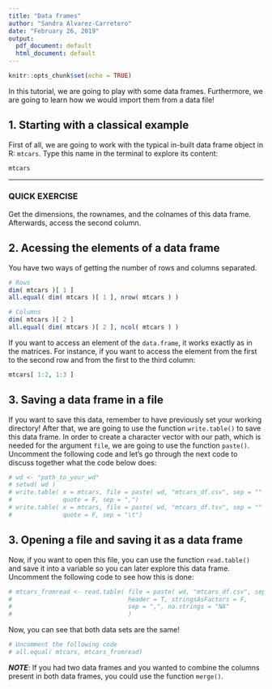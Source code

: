 ```yaml
---
title: "Data frames"
author: "Sandra Alvarez-Carretero"
date: "February 26, 2019"
output:
  pdf_document: default
  html_document: default
---
```


```r
knitr::opts_chunk$set(echo = TRUE)
```

In this tutorial, we are going to play with some data frames. Furthermore, we are going to learn how we would import them from a data file!

## 1. Starting with a classical example

First of all, we are going to work with the typical in-built data frame object in R: `mtcars`. Type this name in the terminal to explore its content:

```r
mtcars
```
---

### QUICK EXERCISE
Get the dimensions, the rownames, and the colnames of this data frame. Afterwards, access the second column.

## 2. Acessing the elements of a data frame
You have two ways of getting the number of rows and columns separated.

```r
# Rows
dim( mtcars )[ 1 ]
all.equal( dim( mtcars )[ 1 ], nrow( mtcars ) )

# Columns
dim( mtcars )[ 2 ]
all.equal( dim( mtcars )[ 2 ], ncol( mtcars ) )
```

If you want to access an element of the `data.frame`, it works exactly as in the matrices. For instance, if you want to access the element from the first to the second row and from the first to the third column:
```r
mtcars[ 1:2, 1:3 ]
```

## 3. Saving a data frame in a file 

If you want to save this data, remember to have previously set your working directory!
After that, we are going to use the function `write.table()` to save this data frame. In order to create a character vector with our path, which is needed for the argument `file`, we are going to use the function `paste()`. Uncomment the following code and let's go through the next code to discuss together what the code below does:

```r
# wd <- "path_to_your_wd"
# setwd( wd )
# write.table( x = mtcars, file = paste( wd, "mtcars_df.csv", sep = "" ),
#              quote = F, sep = ",")
# write.table( x = mtcars, file = paste( wd, "mtcars_df.tsv", sep = "" ),
#              quote = F, sep = "\t")

```

## 3. Opening a file and saving it as a data frame

Now, if you want to open this file, you can use the function `read.table()` and save it into a variable so you can later explore this data frame. Uncomment the following code to see how this is done:

```r

# mtcars_fromread <- read.table( file = paste( wd, "mtcars_df.csv", sep = "" ),
#                                header = T, stringsAsFactors = F,
#                                sep = ",", na.strings = "NA"
#                                )

```

Now, you can see that both data sets are the same!

```r
# Uncomment the following code
# all.equal( mtcars, mtcars_fromread)
```

***NOTE***: If you had two data frames and you wanted to combine the columns present in both data frames, you could use the function `merge()`.
